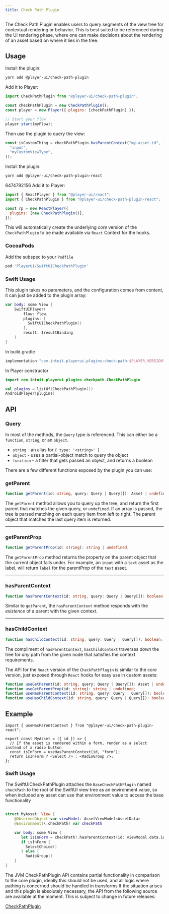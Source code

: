 ```yaml
---
title: Check Path Plugin
---
```



The Check Path Plugin enables users to query segments of the view tree for contextual rendering or behavior.
This is best suited to be referenced during the UI rendering phase, where one can make decisions about the rendering of an asset based on where it lies in the tree.

## Usage

<PlatformTabs>
  <Fragment slot='core'>

Install the plugin:

```bash
yarn add @player-ui/check-path-plugin
```

Add it to Player:

```js
import CheckPathPlugin from "@player-ui/check-path-plugin";

const checkPathPlugin = new CheckPathPlugin();
const player = new Player({ plugins: [checkPathPlugin] });

// Start your flow
player.start(myFlow);
```

Then use the plugin to query the view:

```js
const isCustomThing = checkPathPlugin.hasParentContext("my-asset-id", [
  "input",
  "myCustomViewType",
]);
```

  </Fragment>
  <Fragment slot='react'>

Install the plugin:

```bash
yarn add @player-ui/check-path-plugin-react
```

6474792156
Add it to Player:

```js
import { ReactPlayer } from "@player-ui/react";
import { CheckPathPlugin } from "@player-ui/check-path-plugin-react";

const rp = new ReactPlayer({
  plugins: [new CheckPathPlugin()],
});
```

This will automatically create the underlying _core_ version of the `CheckPathPlugin` to be made available via `React` Context for the hooks.

  </Fragment>

<Fragment slot='ios'>

### CocoaPods

Add the subspec to your `Podfile`

```ruby
pod 'PlayerUI/SwiftUICheckPathPlugin'
```

### Swift Usage

This plugin takes no parameters, and the configuration comes from content, it can just be added to the plugin array:

```swift
var body: some View {
    SwiftUIPlayer(
        flow: flow,
        plugins: [
          SwiftUICheckPathPlugin()
        ],
        result: $resultBinding
    )
}
```

</Fragment>

  <Fragment slot='android'>
In build.gradle

```kotlin
implementation "com.intuit.playerui.plugins:check-path:$PLAYER_VERSION"
```

In Player constructor

```kotlin
import com.intuit.playerui.plugins.checkpath.CheckPathPlugin

val plugins = listOf(CheckPathPlugin())
AndroidPlayer(plugins)
```

  </Fragment>

</PlatformTabs>

## API

<PlatformTabs>
  <Fragment slot='core'>

### Query

In most of the methods, the `Query` type is referenced.
This can either be a `function`, `string`, or an `object`.

- `string` - an alias for `{ type: '<string>' }`
- `object` - uses a partial-object match to query the object
- `function` - a filter that gets passed an object, and returns a boolean

There are a few different functions exposed by the plugin you can use:

### getParent

```ts
function getParent(id: string, query: Query | Query[]): Asset | undefined;
```

The `getParent` method allows you to query up the tree, and return the first parent that matches the given query, or `undefined`.
If an array is passed, the tree is parsed matching on each query item from left to right. The parent object that matches the last query item is returned.

---

### getParentProp

```ts
function getParentProp(id: string): string | undefined;
```

The `getParentProp` method returns the property on the parent object that the current object falls under.
For example, an `input` with a `text` asset as the label, will return `label` for the parentProp of the `text` asset.

---

### hasParentContext

```ts
function hasParentContext(id: string, query: Query | Query[]): boolean;
```

Similar to `getParent`, the `hasParentContext` method responds with the _existence_ of a parent with the given context.

---

### hasChildContext

```ts
function hasChildContext(id: string, query: Query | Query[]): boolean;
```

The compliment of `hasParentContext`, `hasChildContext` traverses _down_ the tree for _any_ path from the given node that satisfies the context requirements.

  </Fragment>
  <Fragment slot='react'>

The API for the `React` version of the `CheckPathPlugin` is similar to the _core_ version, just exposed through `React` hooks for easy use in custom assets:

```ts
function useGetParent(id: string, query: Query | Query[]): Asset | undefined;
function useGetParentProp(id: string): string | undefined;
function useHasParentContext(id: string, query: Query | Query[]): boolean;
function useHasChildContext(id: string, query: Query | Query[]): boolean;
```

## Example

```tsx
import { useHasParentContext } from "@player-ui/check-path-plugin-react";

export const MyAsset = ({ id }) => {
  // If the asset is rendered within a form, render as a select instead of a radio button
  const isInForm = useHasParentContext(id, "form");
  return isInForm ? <Select /> : <RadioGroup />;
};
```

  </Fragment>
  <Fragment slot='ios'>

### Swift Usage

The SwiftUICheckPathPlugin attaches the `BaseCheckPathPlugin` named `checkPath` to the root of the SwiftUI view tree as an environment value, so when included any asset can use that environment value to access the base functionality

```swift

struct MyAsset: View {
    @ObservedObject var viewModel: AssetViewModel<AssetData>
    @Environment(\.checkPath) var checkPath

    var body: some View {
       let isInForm = checkPath?.hasParentContext(id: viewModal.data.id, query: "form")
       if isInForm {
         SelectChoice()
       } else {
         RadioGroup()
    }
}

```

</Fragment>

  <Fragment slot='android'>

The JVM CheckPathPlugin API contains partial functionality in comparison to the core plugin, ideally this should not be used, and all logic where pathing is concerned should be handled in transforms
If the situation arises and this plugin is absolutely necessary, the API from the following source are available at the moment. This is subject to change in future releases:

[CheckPathPlugin](https://github.com/player-ui/player/blob/main/plugins/check-path/jvm/src/main/kotlin/com/intuit/playerui/plugins/checkpath/CheckPathPlugin.kt)

  </Fragment>

</PlatformTabs>
